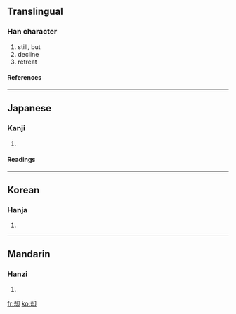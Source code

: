 {{see|卻}}

==Translingual==
===Han character===
{{Han char|rn=26|rad=卩|as=05|sn=7|four=|canj=土戈尸中 (GISL)}}
# still, but
# decline
# retreat
====References====
{{Han ref|kx=0159.190|dkj=02856|dj=0364.080|hdz=10313.020|uh=5374|ud=21364}}
----
==Japanese==
===Kanji===
{{ja-kanji|grade=|rs=卩05}}
# {{defn|Japanese}} 
====Readings====
{{ja-readings|on=[[きゃく]] (kyaku)|kun=[[しりぞく]] (shirizoku), [[しりぞける]] (shirizokeru), [[かえって]] (kaette)}}
----
==Korean==
===Hanja===
{{ko-hanja|hangeul=각|rv=gak|mr=kak}}
# {{defn|Korean}}
----
==Mandarin==
===Hanzi===
{{cmn-hanzi|tra=卻|pin=[[què]] (que4)|wg=ch'üeh<sup>4</sup>}}
# {{defn|Mandarin}}

[[fr:却]]
[[ko:却]]